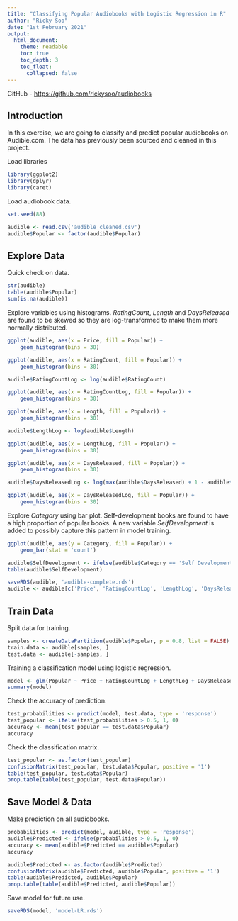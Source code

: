 ---
title: "Classifying Popular Audiobooks with Logistic Regression in R"
author: "Ricky Soo"
date: "1st February 2021"
output:
  html_document:
    theme: readable
    toc: true
    toc_depth: 3
    toc_float:
      collapsed: false
---

GitHub - <a href="https://github.com/rickysoo/audiobooks" target="_blank">https://github.com/rickysoo/audiobooks</a>

## Introduction

In this exercise, we are going to classify and predict popular audiobooks on Audible.com. The data has previously been sourced and cleaned in this project.

Load libraries

```{r}
library(ggplot2)
library(dplyr)
library(caret)
```

Load audiobook data.

```{r}
set.seed(88)

audible <- read.csv('audible_cleaned.csv')
audible$Popular <- factor(audible$Popular)
```

## Explore Data

Quick check on data.

```{r}
str(audible)
table(audible$Popular)
sum(is.na(audible))
```
Explore variables using histograms. *RatingCount*, *Length* and *DaysReleased* are found to be skewed so they are log-transformed to make them more normally distributed.

```{r}
ggplot(audible, aes(x = Price, fill = Popular)) +
    geom_histogram(bins = 30)
```


```{r}
ggplot(audible, aes(x = RatingCount, fill = Popular)) +
    geom_histogram(bins = 30)
```


```{r}
audible$RatingCountLog <- log(audible$RatingCount)

ggplot(audible, aes(x = RatingCountLog, fill = Popular)) +
    geom_histogram(bins = 30)
```

```{r}
ggplot(audible, aes(x = Length, fill = Popular)) +
    geom_histogram(bins = 30)
```

```{r}
audible$LengthLog <- log(audible$Length)

ggplot(audible, aes(x = LengthLog, fill = Popular)) +
    geom_histogram(bins = 30)
```

```{r}
ggplot(audible, aes(x = DaysReleased, fill = Popular)) +
    geom_histogram(bins = 30)
```

```{r}
audible$DaysReleasedLog <- log(max(audible$DaysReleased) + 1 - audible$DaysReleased)

ggplot(audible, aes(x = DaysReleasedLog, fill = Popular)) +
    geom_histogram(bins = 30)
```
Explore *Category* using bar plot. Self-development books are found to have a high proportion of popular books. A new variable *SelfDevelopment* is added to possibly capture this pattern in model training.

```{r}
ggplot(audible, aes(y = Category, fill = Popular)) +
    geom_bar(stat = 'count')
```

```{r}
audible$SelfDevelopment <- ifelse(audible$Category == 'Self Development', 1, 0)
table(audible$SelfDevelopment)
```

```{r}
saveRDS(audible, 'audible-complete.rds')
audible <- audible[c('Price', 'RatingCountLog', 'LengthLog', 'DaysReleasedLog', 'SelfDevelopment', 'Popular')]
```

## Train Data

Split data for training.

```{r}
samples <- createDataPartition(audible$Popular, p = 0.8, list = FALSE)
train.data <- audible[samples, ]
test.data <- audible[-samples, ]
```

Training a classification model using logistic regression.

```{r}
model <- glm(Popular ~ Price + RatingCountLog + LengthLog + DaysReleasedLog + SelfDevelopment, data = train.data, family = binomial)
summary(model)
```
Check the accuracy of prediction.

```{r}
test_probabilities <- predict(model, test.data, type = 'response')
test_popular <- ifelse(test_probabilities > 0.5, 1, 0)
accuracy <- mean(test_popular == test.data$Popular)
accuracy
```
Check the classification matrix.

```{r}
test_popular <- as.factor(test_popular)
confusionMatrix(test_popular, test.data$Popular, positive = '1')
table(test_popular, test.data$Popular)
prop.table(table(test_popular, test.data$Popular))
```
## Save Model & Data

Make prediction on all audiobooks.

```{r}
probabilities <- predict(model, audible, type = 'response')
audible$Predicted <- ifelse(probabilities > 0.5, 1, 0)
accuracy <- mean(audible$Predicted == audible$Popular)
accuracy
```
```{r}
audible$Predicted <- as.factor(audible$Predicted)
confusionMatrix(audible$Predicted, audible$Popular, positive = '1')
table(audible$Predicted, audible$Popular)
prop.table(table(audible$Predicted, audible$Popular))
```
Save model for future use.

```{r}
saveRDS(model, 'model-LR.rds')
```
